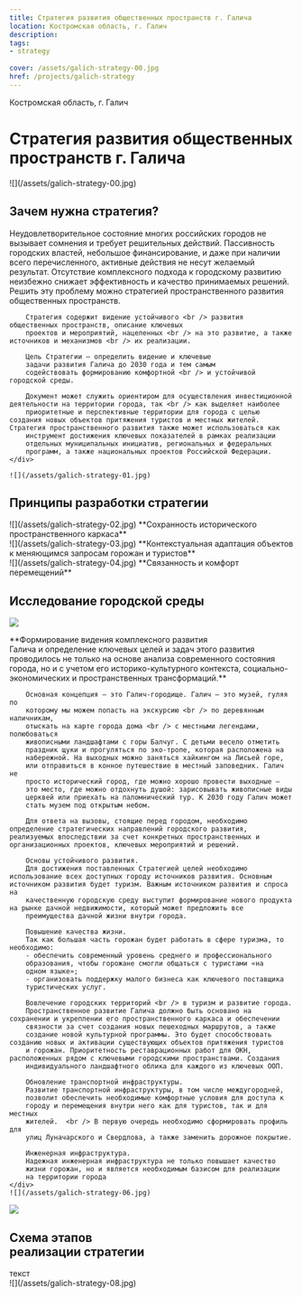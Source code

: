 ```yaml
---
title: Стратегия развития общественных пространств г. Галича
location: Костромская область, г. Галич
description: 
tags:
- strategy
    
cover: /assets/galich-strategy-00.jpg
href: /projects/galich-strategy
---
```


Костромская область, г. Галич


# Стратегия развития общественных пространств г. Галича

<Wide>
    ![](/assets/galich-strategy-00.jpg)
</Wide>


## Зачем нужна стратегия?

<Grid>
    <div>
        Неудовлетворительное состояние многих российских городов не
        вызывает сомнения и требует решительных действий. Пассивность
        городских властей, небольшое финансирование, и даже при наличии
        всего перечисленного, активные действия не несут желаемый результат.
        Отсутствие комплексного подхода к городскому развитию неизбежно
        снижает эффективность и качество принимаемых решений. Решить эту
        проблему можно стратегией пространственного развития общественных пространств.

        Стратегия содержит видение устойчивого <br /> развития общественных пространств, описание ключевых
        проектов и мероприятий, нацеленных <br /> на это развитие, а также источников и механизмов <br /> их реализации.

        Цель Стратегии — определить видение и ключевые
        задачи развития Галича до 2030 года и тем самым
        содействовать формированию комфортной <br /> и устойчивой городской среды.

        Документ может служить ориентиром для осуществления инвестиционной деятельности на территории города, так <br /> как выделяет наиболее
        приоритетные и перспективные территории для города с целью создания новых объектов притяжения туристов и местных жителей. Стратегия пространственного развития также может использоваться как
        инструмент достижения ключевых показателей в рамках реализации
        отдельных муниципальных инициатив, региональных и федеральных
        программ, а также национальных проектов Российской Федерации.
    </div>

    ![](/assets/galich-strategy-01.jpg)
</Grid>

## Принципы разработки стратегии

<Grid cols={3}>
    <div class="center">
        ![](/assets/galich-strategy-02.jpg)
        **Сохранность исторического  
        пространственного каркаса**
    </div>
    <div class="center">
        ![](/assets/galich-strategy-03.jpg)
        **Контекстуальная адаптация объектов  
        к меняющимся запросам горожан и туристов**
    </div>
    <div class="center">
        ![](/assets/galich-strategy-04.jpg)
        **Связанность и комфорт  
        перемещений**
    </div>
</Grid>

## Исследование городской среды

![](/assets/galich-strategy-05.jpg)

<Grid>
    <div>
        **Формирование видения комплексного развития <br /> Галича и определение ключевых целей и задач этого
        развития проводилось не только на основе анализа
        современного состояния города, но и с учетом его
        историко-культурного контекста, социально-экономических и пространственных трансформаций.**

        Основная концепция — это Галич-городище. Галич — это музей, гуляя по
        которому мы можем попасть на экскурсию <br /> по деревянным наличникам,
        отыскать на карте города дома <br /> с местными легендами, полюбоваться
        живописными ландшафтами с горы Балчуг. С детьми весело отметить
        праздник щуки и прогуляться по эко-тропе, которая расположена на
        набережной. На выходных можно заняться хайкингом на Лисьей горе,
        или отправиться в конное путешествие в местный заповедник. Галич не
        просто исторический город, где можно хорошо провести выходные —
        это место, где можно отдохнуть душой: зарисовывать живописные виды
        церквей или приехать на паломнический тур. К 2030 году Галич может
        стать музем под открытым небом.

        Для ответа на вызовы, стоящие перед городом, необходимо определение стратегических направлений городского развития, реализуемых впоследствии за счет конкретных пространственных и организационных проектов, ключевых мероприятий и решений.

        Основы устойчивого развития.
        Для достижения поставленных Стратегией целей необходимо использование всех доступных городу источников развития. Основным источником развития будет туризм. Важным источником развития и спроса на
        качественную городскую среду выступит формирование нового продукта на рынке дачной недвижимости, который может предложить все
        преимущества дачной жизни внутри города.

        Повышение качества жизни.
        Так как большая часть горожан будет работать в сфере туризма, то необходимо:
        - обеспечить современный уровень среднего и профессионального
        образования, чтобы горожане смогли общаться с туристами «на
        одном языке»;
        - организовать поддержку малого бизнеса как ключевого поставщика
        туристических услуг.

        Вовлечение городских территорий <br /> в туризм и развитие города.
        Пространственное развитие Галича должно быть основано на сохранении и укреплении его пространственного каркаса и обеспечении
        связности за счет создания новых пешеходных маршрутов, а также
        создание новой культурной программы. Это будет способствовать созданию новых и активации существующих объектов притяжения туристов
        и горожан. Приоритетность реставрационных работ для ОКН, расположенных рядом с ключевыми городскими пространствами. Создания
        индивидуального ландшафтного облика для каждого из ключевых ООП.

        Обновление транспортной инфраструктуры.
        Развитие транспортной инфраструктуры, в том числе междугородней,
        позволит обеспечить необходимые комфортные условия для доступа к
        городу и перемещения внутри него как для туристов, так и для местных
        жителей.  <br /> В первую очередь необходимо сформировать профиль для
        улиц Луначарского и Свердлова, а также заменить дорожное покрытие.

        Инженерная инфраструктура.
        Надежная инженерная инфраструктура не только повышает качество
        жизни горожан, но и является необходимым базисом для реализации
        на территории города
    </div>
    ![](/assets/galich-strategy-06.jpg)    
</Grid>

![](/assets/galich-strategy-07.jpg)

## Схема этапов<br />реализации стратегии

<Grid>
    <div>
        текст
    </div>
    ![](/assets/galich-strategy-08.jpg)
</Grid>
